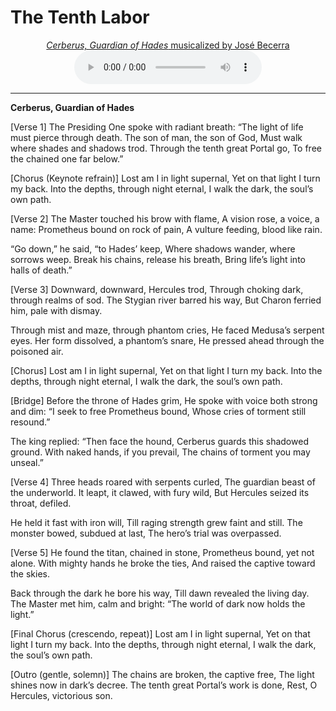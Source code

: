 # The Tenth Labor

<center>
[*Cerberus, Guardian of Hades* musicalized by José Becerra](https://ngsm.org/mp3/10.mp3)
</center>

<center>

<audio controls>
  <source src="https://ngsm.org/mp3/10.mp3" type="audio/mpeg">
  Your browser does not support the audio element.
</audio>

</center>

---

**Cerberus, Guardian of Hades**

[Verse 1]
The Presiding One spoke with radiant breath:
“The light of life must pierce through death.
The son of man, the son of God,
Must walk where shades and shadows trod.
Through the tenth great Portal go,
To free the chained one far below.”

[Chorus (Keynote refrain)]
Lost am I in light supernal,
Yet on that light I turn my back.
Into the depths, through night eternal,
I walk the dark, the soul’s own path.

[Verse 2]
The Master touched his brow with flame,
A vision rose, a voice, a name:
Prometheus bound on rock of pain,
A vulture feeding, blood like rain.

“Go down,” he said, “to Hades’ keep,
Where shadows wander, where sorrows weep.
Break his chains, release his breath,
Bring life’s light into halls of death.”

[Verse 3]
Downward, downward, Hercules trod,
Through choking dark, through realms of sod.
The Stygian river barred his way,
But Charon ferried him, pale with dismay.

Through mist and maze, through phantom cries,
He faced Medusa’s serpent eyes.
Her form dissolved, a phantom’s snare,
He pressed ahead through the poisoned air.

[Chorus]
Lost am I in light supernal,
Yet on that light I turn my back.
Into the depths, through night eternal,
I walk the dark, the soul’s own path.

[Bridge]
Before the throne of Hades grim,
He spoke with voice both strong and dim:
“I seek to free Prometheus bound,
Whose cries of torment still resound.”

The king replied: “Then face the hound,
Cerberus guards this shadowed ground.
With naked hands, if you prevail,
The chains of torment you may unseal.”

[Verse 4]
Three heads roared with serpents curled,
The guardian beast of the underworld.
It leapt, it clawed, with fury wild,
But Hercules seized its throat, defiled.

He held it fast with iron will,
Till raging strength grew faint and still.
The monster bowed, subdued at last,
The hero’s trial was overpassed.

[Verse 5]
He found the titan, chained in stone,
Prometheus bound, yet not alone.
With mighty hands he broke the ties,
And raised the captive toward the skies.

Back through the dark he bore his way,
Till dawn revealed the living day.
The Master met him, calm and bright:
“The world of dark now holds the light.”

[Final Chorus (crescendo, repeat)]
Lost am I in light supernal,
Yet on that light I turn my back.
Into the depths, through night eternal,
I walk the dark, the soul’s own path.

[Outro (gentle, solemn)]
The chains are broken, the captive free,
The light shines now in dark’s decree.
The tenth great Portal’s work is done,
Rest, O Hercules, victorious son.
